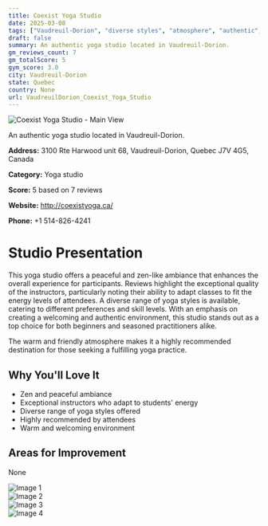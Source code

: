 ```yaml
---
title: Coexist Yoga Studio
date: 2025-03-08
tags: ["Vaudreuil-Dorion", "diverse styles", "atmosphere", "authentic", "Vaudreuil-Dorion"]  
draft: false
summary: An authentic yoga studio located in Vaudreuil-Dorion.
gm_reviews_count: 7
gm_totalScore: 5
gym_score: 3.0
city: Vaudreuil-Dorion
state: Quebec
country: None
url: VaudreuilDorion_Coexist_Yoga_Studio
---
```


<div className="aspect-[16/9] relative my-8">
  <img 
    src="https://lh5.googleusercontent.com/p/AF1QipO4NoEoPyDFuKQrAQgMlfidXBrNnhR0zMHlMC2c=w1920-h1080-k-no"
    alt="Coexist Yoga Studio - Main View"
    className="object-cover absolute inset-0 w-full h-full rounded-lg"
  />
</div>

An authentic yoga studio located in Vaudreuil-Dorion.

**Address:** 3100 Rte Harwood unit 68, Vaudreuil-Dorion, Quebec J7V 4G5, Canada

**Category:** Yoga studio

**Score:** 5 based on 7 reviews

**Website:** http://coexistyoga.ca/

**Phone:** +1 514-826-4241

# Studio Presentation

This yoga studio offers a peaceful and zen-like ambiance that enhances the overall experience for participants. Reviews highlight the exceptional quality of the instructors, particularly noting their ability to adapt classes to fit the energy levels of attendees. A diverse range of yoga styles is available, catering to different preferences and skill levels. With an emphasis on creating a welcoming and authentic environment, this studio stands out as a top choice for both beginners and seasoned practitioners alike.

The warm and friendly atmosphere makes it a highly recommended destination for those seeking a fulfilling yoga practice.

## Why You'll Love It

- Zen and peaceful ambiance
- Exceptional instructors who adapt to students' energy
- Diverse range of yoga styles offered
- Highly recommended by attendees
- Warm and welcoming environment

## Areas for Improvement

None

<div className="grid grid-cols-1 xl:grid-cols-2 gap-4 my-8">
<div className="aspect-[4/3] relative"><img src="https://lh5.googleusercontent.com/p/AF1QipOf1-zTh6U24RiPS1RVkzrei9heNSJO09gm-d4y=w1920-h1080-k-no" alt="Image 1" className="object-cover absolute inset-0 w-full h-full rounded-lg" /></div>
<div className="aspect-[4/3] relative"><img src="https://lh5.googleusercontent.com/p/AF1QipOVU4wH5SuA3WYSbgt1XjBgbihHl26Auf-2HwAH=w1920-h1080-k-no" alt="Image 2" className="object-cover absolute inset-0 w-full h-full rounded-lg" /></div>
<div className="aspect-[4/3] relative"><img src="https://lh5.googleusercontent.com/p/AF1QipMmQKpq56wrtQiijy9t2iRxGlgliY8A-kt2NN5d=w1920-h1080-k-no" alt="Image 3" className="object-cover absolute inset-0 w-full h-full rounded-lg" /></div>
<div className="aspect-[4/3] relative"><img src="https://lh5.googleusercontent.com/p/AF1QipN7_qr_YPltTgzZZlHURe5L2nV_AqB6X7FHPb0W=w1920-h1080-k-no" alt="Image 4" className="object-cover absolute inset-0 w-full h-full rounded-lg" /></div>
</div>